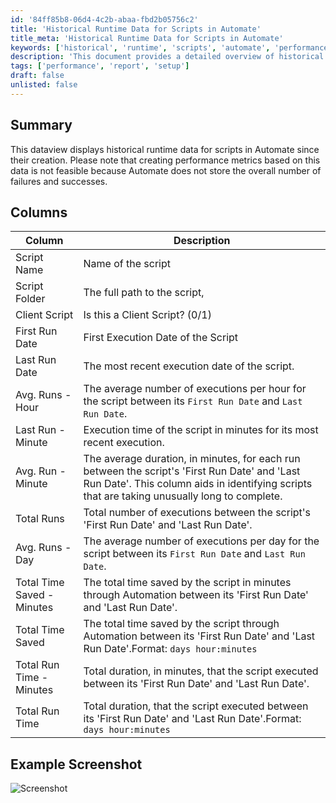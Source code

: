 ```yaml
---
id: '84ff85b8-06d4-4c2b-abaa-fbd2b05756c2'
title: 'Historical Runtime Data for Scripts in Automate'
title_meta: 'Historical Runtime Data for Scripts in Automate'
keywords: ['historical', 'runtime', 'scripts', 'automate', 'performance']
description: 'This document provides a detailed overview of historical runtime data for scripts in ConnectWise Automate since their creation. It includes descriptions of various metrics that can be tracked, such as execution dates, average run times, and total time saved, while noting the limitations in creating performance metrics due to the lack of stored failure and success counts.'
tags: ['performance', 'report', 'setup']
draft: false
unlisted: false
---
```

## Summary

This dataview displays historical runtime data for scripts in Automate since their creation. Please note that creating performance metrics based on this data is not feasible because Automate does not store the overall number of failures and successes.

## Columns

| Column                        | Description                                                                                                       |
|-------------------------------|-------------------------------------------------------------------------------------------------------------------|
| Script Name                   | Name of the script                                                                                               |
| Script Folder                 | The full path to the script,                                                                                    |
| Client Script                 | Is this a Client Script? (0/1)                                                                                  |
| First Run Date                | First Execution Date of the Script                                                                                |
| Last Run Date                 | The most recent execution date of the script.                                                                    |
| Avg. Runs - Hour              | The average number of executions per hour for the script between its `First Run Date` and `Last Run Date`.      |
| Last Run - Minute             | Execution time of the script in minutes for its most recent execution.                                          |
| Avg. Run - Minute             | The average duration, in minutes, for each run between the script's 'First Run Date' and 'Last Run Date'. This column aids in identifying scripts that are taking unusually long to complete. |
| Total Runs                    | Total number of executions between the script's 'First Run Date' and 'Last Run Date'.                          |
| Avg. Runs - Day               | The average number of executions per day for the script between its `First Run Date` and `Last Run Date`.       |
| Total Time Saved - Minutes     | The total time saved by the script in minutes through Automation between its 'First Run Date' and 'Last Run Date'. |
| Total Time Saved              | The total time saved by the script through Automation between its 'First Run Date' and 'Last Run Date'.Format: `days hour:minutes` |
| Total Run Time - Minutes      | Total duration, in minutes, that the script executed between its 'First Run Date' and 'Last Run Date'.          |
| Total Run Time                | Total duration, that the script executed between its 'First Run Date' and 'Last Run Date'.Format: `days hour:minutes` |

## Example Screenshot

![Screenshot](../../../static/img/Script-Run-Time-Historical-Audit/image_1.png)












